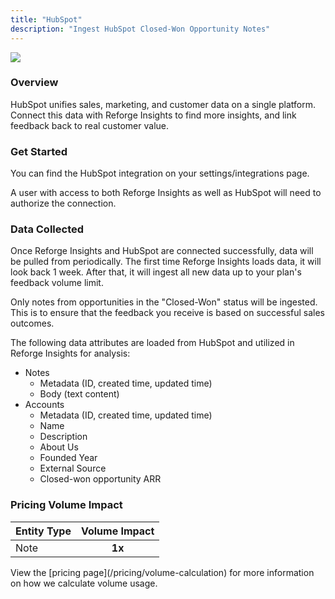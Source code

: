 ```yaml
---
title: "HubSpot"
description: "Ingest HubSpot Closed-Won Opportunity Notes"
---
```


<Frame>
  <img
    src="/hubspot.png"
    style={{ width:"100%" }}
  />
</Frame>

### Overview

HubSpot unifies sales, marketing, and customer data on a single platform. Connect this data with Reforge Insights to find more insights, and link feedback back to real customer value.

### Get Started

You can find the HubSpot integration on your settings/integrations page.

A user with access to both Reforge Insights as well as HubSpot will need to authorize the connection.

<Steps>
  <Step title='Go to "Settings"'>
    
  </Step>
  <Step title='Click "Integrations" in the navigation menu'>
    
  </Step>
  <Step title='Click "HubSpot"'>
    
  </Step>
  <Step title='Click "Connect"'>
    
  </Step>
  <Step title="If necessary, log in to HubSpot using the appropriate account">
    
  </Step>
  <Step title="Review and approve the permissions requested">
    
  </Step>
  <Step title="Once confirmed, you will be returned to Reforge Insights, where you can toggle on ingestion of sales notes">
    
  </Step>
</Steps>

### Data Collected

Once Reforge Insights and HubSpot are connected successfully, data will be pulled from periodically. The first time Reforge Insights loads data, it will look back 1 week. After that, it will ingest all new data up to your plan's feedback volume limit.

Only notes from opportunities in the "Closed-Won" status will be ingested. This is to ensure that the feedback you receive is based on successful sales outcomes.

The following data attributes are loaded from HubSpot and utilized in Reforge Insights for analysis:

- Notes
  - Metadata (ID, created time, updated time)
  - Body (text content)
- Accounts
  - Metadata (ID, created time, updated time)
  - Name
  - Description
  - About Us
  - Founded Year
  - External Source
  - Closed-won opportunity ARR

### Pricing Volume Impact

| Entity Type | Volume Impact |
| :---------- | :-----------: |
| Note        | **1x**        |

<Info>
  View the [pricing page](/pricing/volume-calculation) for more information on
  how we calculate volume usage.
</Info>

